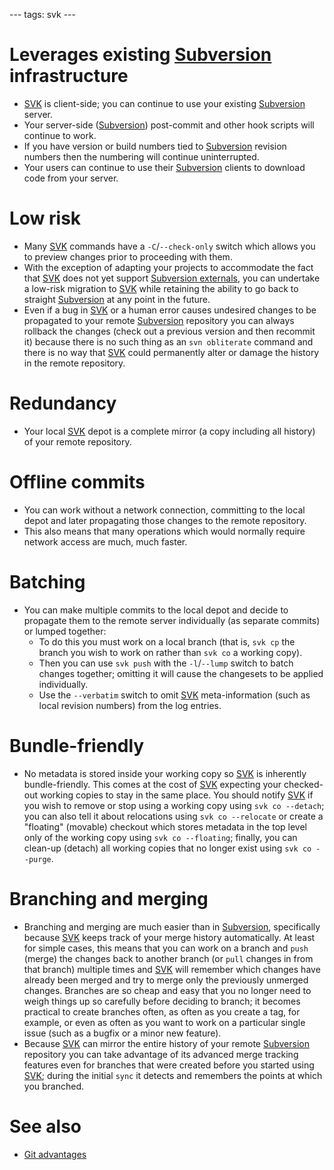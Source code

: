 ---
tags: svk
---
= Leverages existing [[Subversion]] infrastructure =

* [[SVK]] is client-side; you can continue to use your existing [[Subversion]] server.
* Your server-side ([[Subversion]]) post-commit and other hook scripts will continue to work.
* If you have version or build numbers tied to [[Subversion]] revision numbers then the numbering will continue uninterrupted.
* Your users can continue to use their [[Subversion]] clients to download code from your server.

= Low risk =

* Many [[SVK]] commands have a <tt>-C</tt>/<tt>--check-only</tt> switch which allows you to preview changes prior to proceeding with them.
* With the exception of adapting your projects to accommodate the fact that [[SVK]] does not yet support [[Subversion externals]], you can undertake a low-risk migration to [[SVK]] while retaining the ability to go back to straight [[Subversion]] at any point in the future.
* Even if a bug in [[SVK]] or a human error causes undesired changes to be propagated to your remote [[Subversion]] repository you can always rollback the changes (check out a previous version and then recommit it) because there is no such thing as an <tt>svn obliterate</tt> command and there is no way that [[SVK]] could permanently alter or damage the history in the remote repository.

= Redundancy =

* Your local [[SVK]] depot is a complete mirror (a copy including all history) of your remote repository.

= Offline commits =

* You can work without a network connection, committing to the local depot and later propagating those changes to the remote repository.
* This also means that many operations which would normally require network access are much, much faster.

= Batching =

* You can make multiple commits to the local depot and decide to propagate them to the remote server individually (as separate commits) or lumped together:
** To do this you must work on a local branch (that is, <tt>svk cp</tt> the branch you wish to work on rather than <tt>svk co</tt> a working copy).
** Then you can use <tt>svk push</tt> with the <tt>-l</tt>/<tt>--lump</tt> switch to batch changes together; omitting it will cause the changesets to be applied individually.
** Use the <tt>--verbatim</tt> switch to omit [[SVK]] meta-information (such as local revision numbers) from the log entries.

= Bundle-friendly =

* No metadata is stored inside your working copy so [[SVK]] is inherently bundle-friendly. This comes at the cost of [[SVK]] expecting your checked-out working copies to stay in the same place. You should notify [[SVK]] if you wish to remove or stop using a working copy using <tt>svk co --detach</tt>; you can also tell it about relocations using <tt>svk co --relocate</tt> or create a "floating" (movable) checkout which stores metadata in the top level only of the working copy using <tt>svk co --floating</tt>; finally, you can clean-up (detach) all working copies that no longer exist using <tt>svk co --purge</tt>.

= Branching and merging =

* Branching and merging are much easier than in [[Subversion]], specifically because [[SVK]] keeps track of your merge history automatically. At least for simple cases, this means that you can work on a branch and <tt>push</tt> (merge) the changes back to another branch (or <tt>pull</tt> changes in from that branch) multiple times and [[SVK]] will remember which changes have already been merged and try to merge only the previously unmerged changes. Branches are so cheap and easy that you no longer need to weigh things up so carefully before deciding to branch; it becomes practical to create branches often, as often as you create a tag, for example, or even as often as you want to work on a particular single issue (such as a bugfix or a minor new feature).
* Because [[SVK]] can mirror the entire history of your remote [[Subversion]] repository you can take advantage of its advanced merge tracking features even for branches that were created before you started using [[SVK]]; during the initial <tt>sync</tt> it detects and remembers the points at which you branched.

= See also =

* [[Git advantages]]
